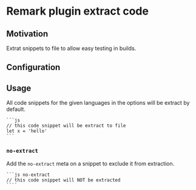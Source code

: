 # Remark plugin extract code

## Motivation

Extrat snippets to file to allow easy testing in builds.

## Configuration

## Usage

All code snippets for the given languages in the options will be extract by default.

    ```js
    // this code snippet will be extract to file
    let x = 'hello'
    ```

### `no-extract`

Add the `no-extract` meta on a snippet to exclude it from extraction.

    ```js no-extract
    // this code snippet will NOT be extracted
    ````
